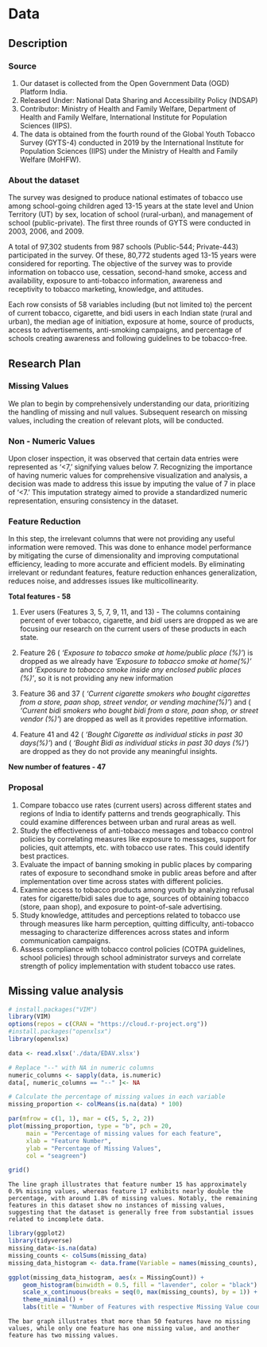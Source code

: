 # Data

## Description

### Source

1. Our dataset is collected from the Open Government Data (OGD) Platform India.
2. Released Under: National Data Sharing and Accessibility Policy (NDSAP)
3. Contributor: Ministry of Health and Family Welfare, Department of Health and Family Welfare, International Institute for Population Sciences (IIPS).
4. The data is obtained from the fourth round of the Global Youth Tobacco Survey (GYTS-4) conducted in 2019 by the International Institute for Population Sciences (IIPS) under the Ministry of Health and Family Welfare (MoHFW). 

### About the dataset

The survey was designed to produce national estimates of tobacco use among school-going children aged 13-15 years at the state level and Union Territory (UT) by sex, location of school (rural-urban), and management of school (public-private). The first three rounds of GYTS were conducted in 2003, 2006, and 2009. 

A total of 97,302 students from 987 schools (Public-544; Private-443) participated in the survey. Of these, 80,772 students aged 13-15 years were considered for reporting. 
The objective of the survey was to provide information on tobacco use, cessation, second-hand smoke, access and availability, exposure to anti-tobacco information, awareness and receptivity to tobacco marketing, knowledge, and attitudes.

Each row consists of 58 variables including (but not limited to) the percent of current tobacco, cigarette, and bidi users in each Indian state (rural and urban), the median age of initiation, exposure at home, source of products, access to advertisements, anti-smoking campaigns, and percentage of schools creating awareness and following guidelines to be tobacco-free. 

## Research Plan

### Missing Values

We plan to begin by comprehensively understanding our data, prioritizing the handling of missing and null values. Subsequent research on missing values, including the creation of relevant plots, will be conducted.

### Non - Numeric Values

Upon closer inspection, it was observed that certain data entries were represented as '<7,' signifying values below 7. Recognizing the importance of having numeric values for comprehensive visualization and analysis, a decision was made to address this issue by imputing the value of 7 in place of '<7.' This imputation strategy aimed to provide a standardized numeric representation, ensuring consistency in the dataset.

### Feature Reduction

In this step, the irrelevant columns that were not providing any useful information were removed. 
This was done to enhance model performance by mitigating the curse of dimensionality and improving computational efficiency, leading to more accurate and efficient models. By eliminating irrelevant or redundant features, feature reduction enhances generalization, reduces noise, and addresses issues like multicollinearity.

**Total features - 58**

1. Ever users (Features 3, 5, 7, 9, 11, and 13) - The  columns containing percent of ever tobacco, cigarette, and _bidi_ users are dropped as we are focusing our research on the current users of these products in each state.

2. Feature 26 ( _'Exposure to tobacco smoke at home/public place (%)'_) is dropped as we already have _'Exposure to tobacco smoke at home(%)'_ and _'Exposure to tobacco smoke inside any enclosed public  places  (%)'_, so it is not providing any new information

3. Feature 36 and 37 ( _'Current cigarette smokers who bought cigarettes from a store, paan shop, street vendor, or vending machine(%)'_) and ( _'Current bidi smokers who bought bidi from a store, paan shop, or street vendor (%)'_) are dropped as well as it provides repetitive information.

4. Feature 41 and 42 ( _'Bought Cigarette as individual sticks in past 30 days(%)'_) and ( _'Bought Bidi as individual sticks in past 30 days     (%)'_) are dropped as they do not provide any meaningful insights.

**New number of features - 47**

### Proposal

1. Compare tobacco use rates (current users) across different states and regions of India to identify patterns and trends geographically. This could examine differences between urban and rural areas as well.
2. Study the effectiveness of anti-tobacco messages and tobacco control policies by correlating measures like exposure to messages, support for policies, quit attempts, etc. with tobacco use rates. This could identify best practices.
3. Evaluate the impact of banning smoking in public places by comparing rates of exposure to secondhand smoke in public areas before and after implementation over time across states with different policies.
4. Examine access to tobacco products among youth by analyzing refusal rates for cigarette/bidi sales due to age, sources of obtaining tobacco (store, paan shop), and exposure to point-of-sale advertising.
5. Study knowledge, attitudes and perceptions related to tobacco use through measures like harm perception, quitting difficulty, anti-tobacco messaging to characterize differences across states and inform communication campaigns.
6. Assess compliance with tobacco control policies (COTPA guidelines, school policies) through school administrator surveys and correlate strength of policy implementation with student tobacco use rates.



## Missing value analysis



```r

# install.packages("VIM")
library(VIM)
options(repos = c(CRAN = "https://cloud.r-project.org"))
#install.packages("openxlsx")
library(openxlsx)  

data <- read.xlsx('./data/EDAV.xlsx')

# Replace "--" with NA in numeric columns
numeric_columns <- sapply(data, is.numeric)
data[, numeric_columns == "--" ]<- NA

# Calculate the percentage of missing values in each variable
missing_proportion <- colMeans(is.na(data) * 100)

par(mfrow = c(1, 1), mar = c(5, 5, 2, 2))
plot(missing_proportion, type = "b", pch = 20,
     main = "Percentage of missing values for each feature",
     xlab = "Feature Number",
     ylab = "Percentage of Missing Values",
     col = "seagreen")

grid()
```

`The line graph illustrates that feature number 15 has approximately 0.9% missing values, whereas feature 17 exhibits nearly double the percentage, with around 1.8% of missing values. Notably, the remaining features in this dataset show no instances of missing values, suggesting that the dataset is generally free from substantial issues related to incomplete data.`

```r
library(ggplot2)
library(tidyverse)
missing_data<-is.na(data)
missing_counts <- colSums(missing_data)
missing_data_histogram <- data.frame(Variable = names(missing_counts), MissingCount = missing_counts)

ggplot(missing_data_histogram, aes(x = MissingCount)) +
    geom_histogram(binwidth = 0.5, fill = "lavender", color = "black") +
    scale_x_continuous(breaks = seq(0, max(missing_counts), by = 1)) +
    theme_minimal() +
    labs(title = "Number of Features with respective Missing Value counts", x = "Number of Missing values", y = "Number of features")

```

`The bar graph illustrates that more than 50 features have no missing values, while only one feature has one missing value, and another feature has two missing values.` 
